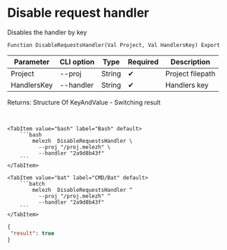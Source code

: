 ﻿---
sidebar_position: 6
description: Disable request handler and other functions to work with Melezh in the Open Integration Package, a free open-source integration library for 1C:Enterprise 8, OneScript and CLI
keywords: [1C, 1С, 1С:Enterprise, 1С:Enterprise 8.3, API, Integration, Services, Exchange, OneScript, CLI]
---


# Disable request handler
 Disables the handler by key



`Function DisableRequestsHandler(Val Project, Val HandlersKey) Export`

  | Parameter | CLI option | Type | Required | Description |
  |-|-|-|-|-|
  | Project | --proj | String | &#x2714; | Project filepath |
  | HandlersKey | --handler | String | &#x2714; | Handlers key |

  
  Returns:  Structure Of KeyAndValue - Switching result

<br/>



 

 <Tabs>
  
    <TabItem value="bash" label="Bash" default>
        ```bash
            melezh  DisableRequestsHandler \
              --proj "/proj.melezh" \
              --handler "2a9d8b43f"
        ```
    </TabItem>
  
    <TabItem value="bat" label="CMD/Bat" default>
        ```batch
            melezh  DisableRequestsHandler ^
              --proj "/proj.melezh" ^
              --handler "2a9d8b43f"
        ```
    </TabItem>
</Tabs>

```json title="Result"
{
 "result": true
}
```
